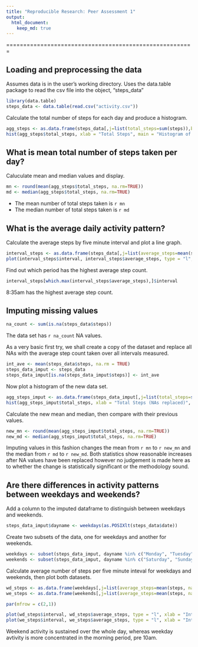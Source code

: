 ```yaml
---
title: "Reproducible Research: Peer Assessment 1"
output: 
  html_document:
    keep_md: true
---
```


=======================================================


## Loading and preprocessing the data

Assumes data is in the user's working directory. Uses the data.table package to read the csv file into the object, "steps_data"

```r
library(data.table)
steps_data <- data.table(read.csv("activity.csv"))
```

Calculate the total number of steps for each day and produce a histogram.

```r
agg_steps <- as.data.frame(steps_data[,j=list(total_steps=sum(steps)),by=date])
hist(agg_steps$total_steps, xlab = "Total Steps", main = "Histogram of Daily Total Steps")
```

## What is mean total number of steps taken per day?

Caluculate mean and median values and display.

```r
mn <- round(mean(agg_steps$total_steps, na.rm=TRUE))
md <- median(agg_steps$total_steps, na.rm=TRUE)
```

* The mean number of total steps taken is `r mn`
* The median number of total steps taken is `r md`


## What is the average daily activity pattern?

Calculate the average steps by five minute interval and plot a line graph.

```r
interval_steps <- as.data.frame(steps_data[,j=list(average_steps=mean(steps, na.rm=TRUE)),by=interval])
plot(interval_steps$interval, interval_steps$average_steps, type = "l", xlab = "Interval", ylab = "Average Steps")
```

Find out which period has the highest average step count.

```r
interval_steps[which.max(interval_steps$average_steps),]$interval
```

8:35am has the highest average step count.

## Imputing missing values

```r
na_count <- sum(is.na(steps_data$steps))
```

The data set has `r na_count` NA values.

As a very basic first try, we shall create a copy of the dataset and replace all NAs with the average step count taken over all intervals measured.

```r
int_ave <- mean(steps_data$steps, na.rm = TRUE)
steps_data_imput <- steps_data
steps_data_imput[is.na(steps_data_imput$steps)] <- int_ave
```

Now plot a histogram of the new data set.

```r
agg_steps_imput <- as.data.frame(steps_data_imput[,j=list(total_steps=sum(steps)),by=date])
hist(agg_steps_imput$total_steps, xlab = "Total Steps (NAs replaced)", main = "Histogram of Daily Total Steps (NAs replaced)")
```

Calculate the new mean and median, then compare with their previous values.

```r
new_mn <- round(mean(agg_steps_imput$total_steps, na.rm=TRUE))
new_md <- median(agg_steps_imput$total_steps, na.rm=TRUE)
```

Imputing values in this fashion changes the mean from `r mn` to `r new_mn` and the median from `r md` to `r new_md`.
Both statistics show reasonable increases after NA values have been replaced however no judgement is made here as to whether the change is statistically significant or the methodology sound.

## Are there differences in activity patterns between weekdays and weekends?

Add a column to the imputed dataframe to distinguish between weekdays and weekends.

```r
steps_data_imput$dayname <- weekdays(as.POSIXlt(steps_data$date))
```

Create two subsets of the data, one for weekdays and another for weekends.

```r
weekdays <- subset(steps_data_imput, dayname %in% c("Monday", "Tuesday", "Wednesday", "Thursday", "Friday"))
weekends <- subset(steps_data_imput, dayname %in% c("Saturday", "Sunday"))
```

Calculate average number of steps per five minute inteval for weekdays and weekends, then plot both datasets.

```r
wd_steps <- as.data.frame(weekdays[,j=list(average_steps=mean(steps, na.rm=TRUE)),by=interval])
we_steps <- as.data.frame(weekends[,j=list(average_steps=mean(steps, na.rm=TRUE)),by=interval])

par(mfrow = c(2,1))

plot(wd_steps$interval, wd_steps$average_steps, type = "l", xlab = "Interval", ylab = "Average Steps", main = "Weekdays")
plot(we_steps$interval, we_steps$average_steps, type = "l", xlab = "Interval", ylab = "Average Steps", main = "Weekends")
```

Weekend activity is sustained over the whole day, whereas weekday avtivity is more concentrated in the morning period, pre 10am.